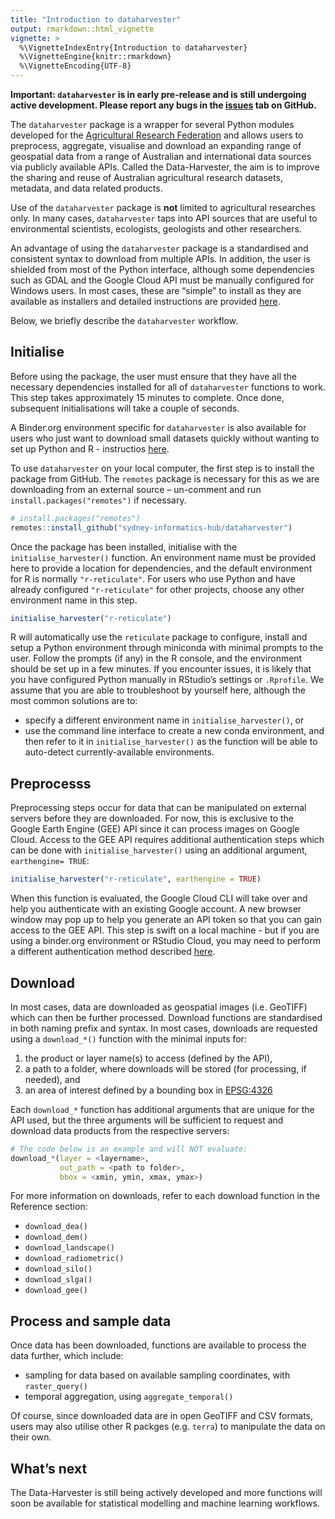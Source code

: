 ```yaml
---
title: "Introduction to dataharvester"
output: rmarkdown::html_vignette
vignette: >
  %\VignetteIndexEntry{Introduction to dataharvester}
  %\VignetteEngine{knitr::rmarkdown}
  %\VignetteEncoding{UTF-8}
---
```

**Important: `dataharvester` is in early pre-release and is still undergoing active development. Please report any bugs in the [issues](https://github.com/Sydney-Informatics-Hub/dataharvester/issues) tab on GitHub.**

The `dataharvester` package is a wrapper for several Python modules developed for the [Agricultural Research Federation](https://www.agrefed.org.au/) and allows users to preprocess, aggregate, visualise and download an expanding range of geospatial data from a range of Australian and international data sources via publicly available APIs. Called the Data-Harvester, the aim is to improve the sharing and reuse of Australian agricultural research datasets, metadata, and data related products. 

Use of the `dataharvester` package is **not** limited to agricultural researches only. In many cases, `dataharvester` taps into API sources that are useful to environmental scientists, ecologists, geologists and other researchers.

An advantage of using the `dataharvester` package is a standardised and consistent syntax to download from multiple APIs. In addition, the user is shielded from most of the Python interface, although some dependencies such as GDAL and the Google Cloud API must be manually configured for Windows users. In most cases, these are "simple" to install as they are available as installers and detailed instructions are provided [here](). 

Below, we briefly describe the `dataharvester` workflow.

## Initialise

Before using the package, the user must ensure that they have all the necessary dependencies installed for all of `dataharvester` functions to work. This step takes approximately 15 minutes to complete. Once done, subsequent initialisations will take a couple of seconds.

A Binder.org environment specific for `dataharvester` is also available for users who just want to download small datasets quickly without wanting to set up Python and R - instructios [here]().

To use `dataharvester` on your local computer, the first step is to install the package from GitHub. The `remotes` package is necessary for this as we are downloading from an external source -- un-comment and run `install.packages("remotes")` if necessary.

```r
# install.packages("remotes")
remotes::install_github("sydney-informatics-hub/dataharvester")
```

Once the package has been installed, initialise with the `initialise_harvester()` function. An environment name must be provided here to provide a location for dependencies, and the default environment for R is normally `"r-reticulate"`. For users who use Python and have already configured `"r-reticulate"` for other projects, choose any other environment name in this step.

```r
initialise_harvester("r-reticulate")
```

R will automatically use the `reticulate` package to configure, install and setup a Python environment through miniconda with minimal prompts to the user. Follow the prompts (if any) in the R console, and the environment should be set up in a few minutes. If you encounter issues, it is likely that you have configured Python manually in RStudio's settings or `.Rprofile`. We assume that you are able to troubleshoot by yourself here, although the most common solutions are to:

- specify a different environment name in `initialise_harvester()`, or
- use the command line interface to create a new conda environment, and then refer to it in `initialise_harvester()` as the function will be able to auto-detect currently-available environments.


## Preprocesss

Preprocessing steps occur for data that can be manipulated on external servers before they are downloaded. For now, this is exclusive to the Google Earth Engine (GEE) API since it can process images on Google Cloud. Access to the GEE API requires additional authentication steps which can be done with `initialise_harvester()` using an additional argument, `earthengine= TRUE`:

```r
initialise_harvester("r-reticulate", earthengine = TRUE)
```

When this function is evaluated, the Google Cloud CLI will take over and help you authenticate with an existing Google account. A new browser window may pop up to help you generate an API token so that you can gain access to the GEE API. This step is swift on a local machine - but if you are using a binder.org environment or RStudio Cloud, you may need to perform a different authentication method described [here]().


## Download

In most cases, data are downloaded as geospatial images (i.e. GeoTIFF) which can then be further processed. Download functions are standardised in both naming prefix and syntax. In most cases, downloads are requested using a `download_*()` function with the minimal inputs for:

1. the product or layer name(s) to access (defined by the API),
2. a path to a folder, where downloads will be stored (for processing, if needed), and
3. an area of interest defined by a bounding box in [EPSG:4326](https://epsg.io/4326)
 
Each `download_*` function has additional arguments that are unique for the API used, but the three arguments will be sufficient to request and download data products from the respective servers:

```r
# The code below is an example and will NOT evaluate:
download_*(layer = <layername>,
           out_path = <path to folder>,
           bbox = <xmin, ymin, xmax, ymax>)

```

For more information on downloads, refer to each download function in the Reference section:

- `download_dea()`
- `download_dem()`
- `download_landscape()`
- `download_radiometric()`
- `download_silo()`
- `download_slga()`
- `download_gee()`

## Process and sample data

Once data has been downloaded, functions are available to process the data further, which include:

- sampling for data based on available sampling coordinates, with `raster_query()` 
- temporal aggregation, using `aggregate_temporal()`

Of course, since downloaded data are in open GeoTIFF and CSV formats, users may also utilise other R packges (e.g. `terra`) to manipulate the data on their own.

## What's next

The Data-Harvester is still being actively developed and more functions will soon be available for statistical modelling and machine learning workflows.

